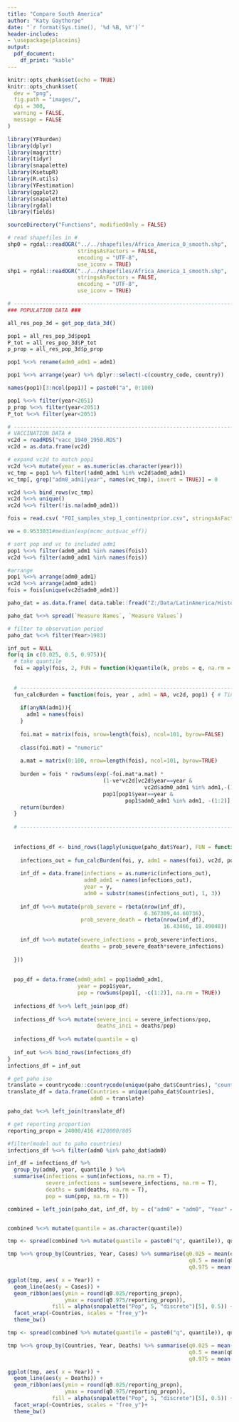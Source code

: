```yaml
---
title: "Compare South America"
author: "Katy Gaythorpe"
date: "`r format(Sys.time(), '%d %B, %Y')`"
header-includes: 
- \usepackage{placeins}
output: 
  pdf_document:
    df_print: "kable"
---
```


```r
knitr::opts_chunk$set(echo = TRUE)
knitr::opts_chunk$set(
  dev = "png",
  fig.path = "images/",
  dpi = 300,
  warning = FALSE,
  message = FALSE
)
```

```r
library(YFburden)
library(dplyr)
library(magrittr)
library(tidyr)
library(snapalette)
library(KsetupR)
library(R.utils)
library(YFestimation)
library(ggplot2)
library(snapalette)
library(rgdal)
library(fields)

sourceDirectory("Functions", modifiedOnly = FALSE)

# read shapefiles in #
shp0 = rgdal::readOGR("../../shapefiles/Africa_America_0_smooth.shp",
                      stringsAsFactors = FALSE,
                      encoding = "UTF-8",
                      use_iconv = TRUE)
shp1 = rgdal::readOGR("../../shapefiles/Africa_America_1_smooth.shp",
                      stringsAsFactors = FALSE,
                      encoding = "UTF-8",
                      use_iconv = TRUE)

```


```r

# ---------------------------------------------------------------------------
### POPULATION DATA ###

all_res_pop_3d = get_pop_data_3d() 

pop1 = all_res_pop_3d$pop1                                      
P_tot = all_res_pop_3d$P_tot                               
p_prop = all_res_pop_3d$p_prop                                  

pop1 %<>% rename(adm0_adm1 = adm1)

pop1 %<>% arrange(year) %>% dplyr::select(-c(country_code, country))

names(pop1)[3:ncol(pop1)] = paste0("a", 0:100)

pop1 %<>% filter(year<2051)
p_prop %<>% filter(year<2051)
P_tot %<>% filter(year<2051)

# ---------------------------------------------------------------------------
# VACCINATION DATA #
vc2d = readRDS("vacc_1940_1950.RDS")
vc2d = as.data.frame(vc2d)

# expand vc2d to match pop1
vc2d %<>% mutate(year = as.numeric(as.character(year)))
vc_tmp = pop1 %>% filter(!adm0_adm1 %in% vc2d$adm0_adm1)
vc_tmp[, grep("adm0_adm1|year", names(vc_tmp), invert = TRUE)] = 0

vc2d %<>% bind_rows(vc_tmp)
vc2d %<>% unique()
vc2d %<>% filter(!is.na(adm0_adm1))

```


```r


fois = read.csv( "FOI_samples_step_1_continentprior.csv", stringsAsFactors = FALSE)

ve = 0.9533031#median(exp(mcmc_out$vac_eff))

# sort pop and vc to included adm1
pop1 %<>% filter(adm0_adm1 %in% names(fois))
vc2d %<>% filter(adm0_adm1 %in% names(fois))

#arrange
pop1 %<>% arrange(adm0_adm1)
vc2d %<>% arrange(adm0_adm1)
fois = fois[unique(vc2d$adm0_adm1)]


```

```r

paho_dat = as.data.frame( data.table::fread("Z:/Data/LatinAmerica/Historic_data.csv", stringsAsFactors = FALSE))

paho_dat %<>% spread(`Measure Names`, `Measure Values`)

# filter to observation period
paho_dat %<>% filter(Year>1983)
```


```r
inf_out = NULL
for(q in c(0.025, 0.5, 0.975)){
  # take quantile
  foi = apply(fois, 2, FUN = function(k)quantile(k, probs = q, na.rm = TRUE))
  
  
  # ---------------------------------------------------------------------------
  fun_calcBurden = function(fois, year , adm1 = NA, vc2d, pop1) { # Tini's burden function
    
    if(anyNA(adm1)){
      adm1 = names(fois)
    }
    
    foi.mat = matrix(fois, nrow=length(fois), ncol=101, byrow=FALSE)
    
    class(foi.mat) = "numeric"
    
    a.mat = matrix(0:100, nrow=length(fois), ncol=101, byrow=TRUE)
    
    burden = fois * rowSums(exp(-foi.mat*a.mat) * 
                              (1-ve*vc2d[vc2d$year==year & 
                                           vc2d$adm0_adm1 %in% adm1,-(1:3)]) *
                              pop1[pop1$year==year & 
                                     pop1$adm0_adm1 %in% adm1, -(1:2)], na.rm=TRUE)
    return(burden)
  }
  
  # ---------------------------------------------------------------------------
  
  
  infections_df <- bind_rows(lapply(unique(paho_dat$Year), FUN = function(y) {
    
    infections_out = fun_calcBurden(foi, y, adm1 = names(foi), vc2d, pop1) 
    
    inf_df = data.frame(infections = as.numeric(infections_out),
                        adm0_adm1 = names(infections_out),
                        year = y,
                        adm0 = substr(names(infections_out), 1, 3))
    
    inf_df %<>% mutate(prob_severe = rbeta(nrow(inf_df),
                                           6.367309,44.60736),
                       prob_severe_death = rbeta(nrow(inf_df),
                                                 16.43466, 18.49048))
    
    inf_df %<>% mutate(severe_infections = prob_severe*infections,
                       deaths = prob_severe_death*severe_infections)
    
  }))
  
  
  pop_df = data.frame(adm0_adm1 = pop1$adm0_adm1,
                      year = pop1$year,
                      pop = rowSums(pop1[, -c(1:2)], na.rm = TRUE))
  
  infections_df %<>% left_join(pop_df)
  
  infections_df %<>% mutate(severe_inci = severe_infections/pop,
                            deaths_inci = deaths/pop)
  
  infections_df %<>% mutate(quantile = q)
  
  inf_out %<>% bind_rows(infections_df)
}
infections_df = inf_out

```

```r
# get paho iso
translate = countrycode::countrycode(unique(paho_dat$Countries), "country.name", "iso3c")
translate_df = data.frame(Countries = unique(paho_dat$Countries),
                          adm0 = translate)

paho_dat %<>% left_join(translate_df)

# get reporting proportion
reporting_propn = 24000/416 #120000/805

#filter(model out to paho countries)
infections_df %<>% filter(adm0 %in% paho_dat$adm0)

```


```r

inf_df = infections_df %>% 
  group_by(adm0, year, quantile ) %>% 
  summarise(infections = sum(infections, na.rm = T),
            severe_infections = sum(severe_infections, na.rm = T),
            deaths = sum(deaths, na.rm = T),
            pop = sum(pop, na.rm = T))

combined = left_join(paho_dat, inf_df, by = c("adm0" = "adm0", "Year" = "year"))


combined %<>% mutate(quantile = as.character(quantile))

```

```r

tmp <- spread(combined %>% mutate(quantile = paste0("q", quantile)), quantile, severe_infections)

tmp %<>% group_by(Countries, Year, Cases) %>% summarise(q0.025 = mean(q0.025, na.rm=T),
                                                         q0.5 = mean(q0.5, na.rm=T),
                                                         q0.975 = mean(q0.975, na.rm=T))

ggplot(tmp, aes( x = Year)) + 
  geom_line(aes(y = Cases)) +
  geom_ribbon(aes(ymin = round(q0.025/reporting_propn), 
                  ymax = round(q0.975/reporting_propn)), 
              fill = alpha(snapalette("Pop", 5, "discrete")[5], 0.5)) +
  facet_wrap(~Countries, scales = "free_y")+ 
  theme_bw()
```

```r

tmp <- spread(combined %>% mutate(quantile = paste0("q", quantile)), quantile, deaths)

tmp %<>% group_by(Countries, Year, Deaths) %>% summarise(q0.025 = mean(q0.025, na.rm=T),
                                                         q0.5 = mean(q0.5, na.rm=T),
                                                         q0.975 = mean(q0.975, na.rm=T))

ggplot(tmp, aes( x = Year)) + 
  geom_line(aes(y = Deaths)) +
  geom_ribbon(aes(ymin = round(q0.025/reporting_propn), 
                  ymax = round(q0.975/reporting_propn)), 
              fill = alpha(snapalette("Pop", 5, "discrete")[5], 0.5)) +
  facet_wrap(~Countries, scales = "free_y")+ 
  theme_bw()
```

